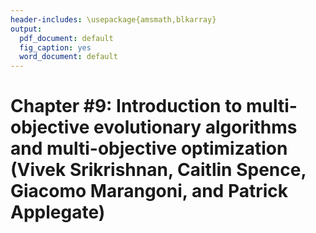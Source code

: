 ```yaml
---
header-includes: \usepackage{amsmath,blkarray}
output:
  pdf_document: default
  fig_caption: yes
  word_document: default
---
```


# Chapter #9: Introduction to multi-objective evolutionary algorithms and multi-objective optimization (Vivek Srikrishnan, Caitlin Spence, Giacomo Marangoni, and Patrick Applegate)
